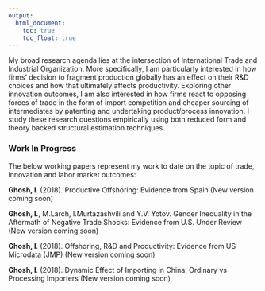 ```yaml
---
output:
  html_document: 
    toc: true
    toc_float: true
---
```


<link rel="stylesheet" href="styles.css" type="text/css">

My broad research agenda lies at the intersection of International Trade and Industrial Organization. More specifically, I am particularly interested in how firms' decision to fragment production globally has an effect on their R&D choices and how that ultimately affects productivity. Exploring other innovation outcomes, I am also interested in how firms react to opposing forces of trade in the form of import competition and cheaper sourcing of intermediates by patenting and undertaking product/process innovation. I study these research questions empirically using both reduced form and theory backed structural estimation techniques. 

### Work In Progress

The below working papers represent my work to date on the topic of trade, innovation and labor market outcomes:

**Ghosh, I**. (2018). Productive Offshoring: Evidence from Spain (New version coming soon)

**Ghosh, I.**, M.Larch, I.Murtazashvili and Y.V. Yotov. Gender Inequality in the Aftermath of Negative Trade Shocks: Evidence from U.S. Under Review (New version coming soon)

**Ghosh, I**. (2018). Offshoring, R&D and Productivity: Evidence from US Microdata (JMP) (New version coming soon)

**Ghosh, I**. (2018). Dynamic Effect of Importing in China: Ordinary vs Processing Importers (New version coming soon)
